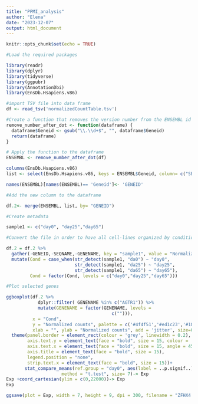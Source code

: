```yaml
---
title: "PPMI_analysis"
author: "Elena"
date: "2023-12-07"
output: html_document
---
```


```r
knitr::opts_chunk$set(echo = TRUE)
```

```r

#Load the required packages

library(readr)
library(dplyr)
library(tidyverse)
library(ggpubr)
library(AnnotationDbi)
library(EnsDb.Hsapiens.v86)

#import TSV file into data frame
df <- read_tsv('normalizedCountTable.tsv')

#Create a function that removes the version number from the ENSEMBL id
remove_number_after_dot <- function(dataframe) {
  dataframe$Geneid <- gsub("\\.\\d+$", "", dataframe$Geneid)
  return(dataframe)
}

# Apply the function to the dataframe
ENSEMBL <- remove_number_after_dot(df)

columns(EnsDb.Hsapiens.v86)
list <- select(EnsDb.Hsapiens.v86, keys = ENSEMBL$Geneid, column= c("SEQNAME", 'GENENAME', 'GENEID'), keytype ="GENEID")

names(ENSEMBL)[names(ENSEMBL)== 'Geneid']<- 'GENEID'

#Add the new column to the dataframe

df.2<- merge(ENSEMBL, list, by= "GENEID")

#Create metadata

sample1 <- c("day0", "day25","day65")

#Convert the file in order to have all cell-lines organized by condition(day0, day25, day65)

df.2 = df.2 %>% 
  gather(-GENEID,-SEQNAME,-GENENAME, key = "sample1", value = "Normalized counts") %>% 
  mutate(Cond = case_when(str_detect(sample1, "da0") ~ "day0",
                          str_detect(sample1, "da25") ~ "day25",
                          str_detect(sample1, "da65") ~ "day65"),
         Cond = factor(Cond, levels = c("day0","day25","day65")))

#Plot selected genes

ggboxplot(df.2 %>% 
            dplyr::filter( GENENAME %in% c("AGTR1")) %>%
            mutate(GENENAME = factor(GENENAME, levels = 
                                        c(""))),
          x = "Cond", 
          y = "Normalized counts", palette = c('#4f4f51','#ed1c23','#18a79d'), fill = "Cond", facet.by = "GENENAME",
          xlab = "", ylab = "Normalized counts", add = 'jitter', size=0.1, width =0.8)+
  theme(panel.border = element_rect(colour = 'grey', linewidth = 0.2),
        axis.text.y = element_text(face = "bold", size = 15, colour = 'black'),
        axis.text.x = element_text(face = "bold", size = 15, angle = 45, hjust = 1.0), 
        axis.title = element_text(face = "bold", size = 15),
        legend.position = "none",
        strip.text.x = element_text(face = "bold", size = 15))+
       stat_compare_means(ref.group = "day0", aes(label = ..p.signif..),
                     method = "t.test", size= 7)-> Exp
Exp +coord_cartesian(ylim = c(0,22000))-> Exp
Exp

ggsave(plot = Exp, width = 7, height = 9, dpi = 300, filename = "ZFHX4.pdf")

```